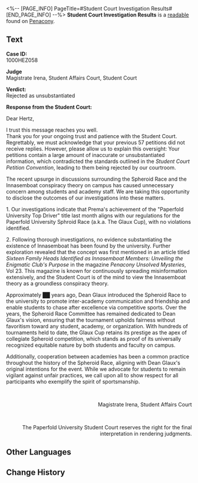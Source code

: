 <%-- [PAGE_INFO]
PageTitle=#Student Court Investigation Results#
[END_PAGE_INFO] --%>
{{Readable Infobox
|id           = 413
|partIds      = 190708
|title        = 
|image        = Item Penacony Readable 4.png
|world        = Penacony
|parts        = 1
|author       = <!--to be added-->
|description  = The results of the investigation into the hotly-discussed organization known among students as "Innasemboat."
|part1        = Student Court Investigation Results
|source1      = {{cx|Source missing}}
|characters   = 
|factions     = 
}}
'''Student Court Investigation Results''' is a [[readable]] found on [[Penacony]].
<!--
==Location==
{{Map Embed|<map name>|<marker id>}}
-->
==Text==
'''Case ID:'''<br />1000HEZ058

'''Judge'''<br />Magistrate Irena, Student Affairs Court, Student Court

'''Verdict:'''<br />Rejected as unsubstantiated

'''Response from the Student Court:'''

Dear Hertz,

I trust this message reaches you well.<br />Thank you for your ongoing trust and patience with the Student Court. Regrettably, we must acknowledge that your previous 57 petitions did not receive replies. However, please allow us to explain this oversight: Your petitions contain a large amount of inaccurate or unsubstantiated information, which contradicted the standards outlined in the ''Student Court Petition Convention'', leading to them being rejected by our courtroom.

The recent upsurge in discussions surrounding the Spheroid Race and the Innasemboat conspiracy theory on campus has caused unnecessary concern among students and academy staff. We are taking this opportunity to disclose the outcomes of our investigations into these matters.

1. Our investigations indicate that Prema's achievement of the "Paperfold University Top Driver" title last month aligns with our regulations for the Paperfold University Sphroid Race (a.k.a. The Glaux Cup), with no violations identified.

2. Following thorough investigations, no evidence substantiating the existence of Innasemboat has been found by the university. Further exploration revealed that the concept was first mentioned in an article titled ''Sixteen Family Heads Identified as Innasemboat Members: Unveiling the Enigmatic Club's Purpose'' in the magazine ''Penacony Unsolved Mysteries'', Vol 23. This magazine is known for continuously spreading misinformation extensively, and the Student Court is of the mind to view the Innasemboat theory as a groundless conspiracy theory.

Approximately ██ years ago, Dean Glaux introduced the Spheroid Race to the university to promote inter-academy communication and friendship and enable students to chase after excellence via competitive sports. Over the years, the Spheroid Race Committee has remained dedicated to Dean Glaux's vision, ensuring that the tournament upholds fairness without favoritism toward any student, academy, or organization. With hundreds of tournaments held to date, the Glaux Cup retains its prestige as the apex of collegiate Spheroid competition, which stands as proof of its universally recognized equitable nature by both students and faculty on campus.

Additionally, cooperation between academies has been a common practice throughout the history of the Spheroid Race, aligning with Dean Glaux's original intentions for the event. While we advocate for students to remain vigilant against unfair practices, we call upon all to show respect for all participants who exemplify the spirit of sportsmanship.

<br /><div align="right">Magistrate Irena, Student Affairs Court</div><br /><div align="right">The Paperfold University Student Court reserves the right for the final interpretation in rendering judgments.</div>



<!--
==Trivia==
* 
-->
==Other Languages==
{{Other Languages
|en   = Student Court Investigation Results
|zhs  = 学生法庭•调查结果公示
|zht  = 學生法庭•調查結果公告
|ja   = 学生法廷・調査結果のお知らせ
|ko   = 학생 법원•조사 결과 공시
|es   = Resultados de la investigación del tribunal estudiantil
|fr   = Résultats de l'enquête de la cour des étudiants
|ru   = Результаты расследования Студенческого суда
|th   = ชี้แจงผลตรวจสอบ จากศาลนักศึกษา
|vi   = Tòa Án Sinh Viên - Công Bố Kết Quả Điều Tra
|de   = Ermittlungsergebnis des Studierendengerichts
|id   = Pengumpulan Hasil Investigasi Pengadilan Pelajar
|pt   = Resultados de Investigação da Corte Estudantil
}}

==Change History==
{{Change History|2.6}}
